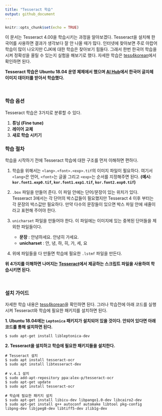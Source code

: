```yaml
---
title: "Tesseract 학습"
output: github_document
---
```


```r
knitr::opts_chunk$set(echo = TRUE)
```


이 문서는 Tesseract 4.00을 학습시키는 과정을 알아보겠다. Tesseract을 설치해 한국어를 사용하면 결과가 생각보다 잘 안 나올 때가 많다. 인터넷에 찾아보면 주로 아랍어 학습이 많이 나오지만 CJK에 대한 학습은 찾아보기 힘들다. 그래서 한번 한국어 학습을 시켜 정확성을 올릴 수 있는지 실험을 해보기로 했다. 자세한 학습은 [tess4korean](https://github.com/whoareyouwhoami/tess4korean)에서 확인하면 된다.

**Tesseract 학습은 Ubuntu 18.04 운영 체제에서 했으며 [AI Hub](http://www.aihub.or.kr/)에서 한국어 글자체 이미지 데이터를 받아서 학습했다.**

<br>

### 학습 옵션  

Tesseract 학습은 3가지로 분류할 수 있다.

  1. **튜닝 (Fine tune)**
  2. **레이어 교체**
  3. **새로 학습 시키기**

### 학습 절차  

학습을 시작하기 전에 Tesseract 학습에 대한 구조를 먼저 이해하면 편하다.

1. 학습을 위해서는 `<lang>.<font>.<exp>.tif`의 이미지 파일이 필요하다. 여기서 `<lang>`은 언어, `<font>`는 글꼴 그리고 `<exp>`는 순서를 지정해주면 된다. **(예시: `kor.font1.exp0.tif`, `kor.font1.exp1.tif`, `kor.font2.exp0.tif`)**

2. `.box` 파일을 만들어 준다. 이 파일 안에는 단어/문장이 있는 위치가 있다. Tesseract 3에서는 각 단어의 박스값들이 필요했지만 Tesseract 4 이후 부터는 각 문장의 박스값만 필요하다. 만약 다수의 문장들이 있으면 박스 파일 안에 새줄이라고 표현해 주어야 한다.

3. `unicharset` 파일을 만들어야 한다. 이 파일에는 이미지에 있는 중복된 단어들을 제외한 파일들이다.  
    - **문장** : 안녕하세요. 안녕히 가세요.
    - **unicharset** : 안, 녕, 하, 히, 가, 세, 요  

4. 위에 파일들을 다 만들면 학습에 필요한 `.lstmf` 파일을 만든다.

**위 4가지를 이해하면 나머지는 [Tesseract](https://github.com/tesseract-ocr/tesseract.git)에서 제공하는 스크립트 파일을 사용하여 학습시키면 된다.**

<br>

### 설치 가이드  

자세한 학습 내용은 [tess4korean](https://github.com/whoareyouwhoami/tess4korean)을 확인하면 된다. 그러나 학습전에 아래 코드를 실행시켜 Tesseract와 학습에 필요한 패키지를 설치하면 된다.

**1. Ubuntu 18.04에는 `Leptonica` 패키지가 설치되어 있을 것이다. 안되어 있다면 아래 코드를 통해 설치하면 된다.**

```
$ sudo apt-get install libleptonica-dev
```


**2. Tesseract을 설치하고 학습에 필요한 패키지들을 설치한다.**

```
# Tesseract 설치 
$ sudo apt install tesseract-ocr
$ sudo apt install libtesseract-dev

# v.4.1 설치
$ sudo add-apt-repository ppa:alex-p/tesseract-ocr
$ sudo apt-get update
$ sudo apt install tesseract-ocr

# 학습에 필요한 패키지 설치
$ sudo apt-get install libicu-dev libpango1.0-dev libcairo2-dev
$ sudo apt-get install g++ autoconf automake libtool pkg-config libpng-dev libjpeg8-dev libtiff5-dev zlib1g-dev
```  

